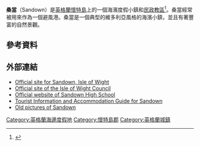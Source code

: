 {{expand|time=2016-03-20T15:14:59+00:00}}
{{infobox UK place 
|country =                 英格蘭
|map_type=                Isle of Wight
|official_name=             Sandown
|latitude=                 50.6551
|longitude=                -1.1541
| population = 11,868
| population_ref = （2011年普查）
 |unitary_england=       [[懷特島|懷特島]]
|lieutenancy_england=   [[懷特島|懷特島]]
|region=                  東南英格蘭
|constituency_westminster=      [[懷特島_(英國國會選區)|懷特島]]
|post_town=        SANDOWN|postcode_district =       PO36
|postcode_area=            PO   |dial_code=      01983
|os_grid_reference=     SZ600843
}}
'''桑當'''（Sandown）是[[英格蘭|英格蘭]][[懷特島郡|懷特島]]上的一個海濱度假小鎮和[[民政教區|民政教區]]<ref>{{Cite web |url=http://www.statistics.gov.uk/geography/geographic_area_listings/downloads/EnglishParishes%26WelshCommunities_N%26C_2004.xls |title=English Parishes & Welsh Communities N&C 2004 |accessdate=2020-09-11 |archive-date=2007-01-09 |archive-url=https://web.archive.org/web/20070109015628/http://www.statistics.gov.uk/geography/geographic_area_listings/downloads/EnglishParishes%26WelshCommunities_N%26C_2004.xls |dead-url=no }}</ref>。桑當經常被用來作為一個避風港。桑當是一個典型的維多利亞風格的海濱小鎮，並且有著豐富的自然景觀。
==參考資料==
{{reflist}}
==外部連結==
{{Commons category|Sandown}}
* [http://www.sandown-bay.co.uk/ Official site for Sandown, Isle of Wight] {{Wayback|url=http://www.sandown-bay.co.uk/ |date=20160317013554 }}
* [http://www.iwight.com/ Official site of the Isle of Wight Council] {{Wayback|url=http://www.iwight.com/ |date=20120324060334 }}
* [http://www.sandownhighschool.com/ Official website of Sandown High School] {{Wayback|url=http://www.sandownhighschool.com/ |date=20160313031647 }}
* [https://web.archive.org/web/20160503153936/https://isleofwight.com/towns-and-villages/sandown Tourist Information and Accommodation Guide for Sandown]
* [http://www.bartiesworld.co.uk/postcards/sandown.htm Old pictures of Sandown] {{Wayback|url=http://www.bartiesworld.co.uk/postcards/sandown.htm |date=20160309040159 }}
[[Category:英格蘭海邊度假地|Category:英格蘭海邊度假地]]
[[Category:懷特島郡|Category:懷特島郡]]
[[Category:英格蘭城鎮|Category:英格蘭城鎮]]